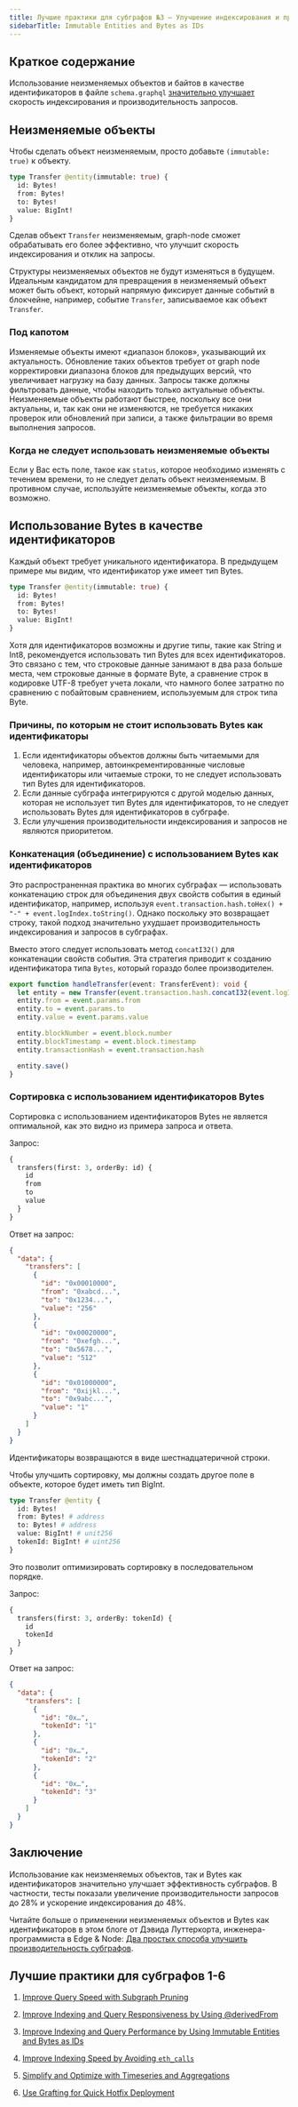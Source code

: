 ```yaml
---
title: Лучшие практики для субграфов №3 – Улучшение индексирования и производительности запросов с использованием неизменяемых объектов и байтов в качестве идентификаторов
sidebarTitle: Immutable Entities and Bytes as IDs
---
```


## Краткое содержание

Использование неизменяемых объектов и байтов в качестве идентификаторов в файле `schema.graphql` [значительно улучшает](https://thegraph.com/blog/two-simple-subgraph-performance-improvements/) скорость индексирования и производительность запросов.

## Неизменяемые объекты

Чтобы сделать объект неизменяемым, просто добавьте `(immutable: true)` к объекту.

```graphql
type Transfer @entity(immutable: true) {
  id: Bytes!
  from: Bytes!
  to: Bytes!
  value: BigInt!
}
```

Сделав объект `Transfer` неизменяемым, graph-node сможет обрабатывать его более эффективно, что улучшит скорость индексирования и отклик на запросы.

Структуры неизменяемых объектов не будут изменяться в будущем. Идеальным кандидатом для превращения в неизменяемый объект может быть объект, который напрямую фиксирует данные событий в блокчейне, например, событие `Transfer`, записываемое как объект `Transfer`.

### Под капотом

Изменяемые объекты имеют «диапазон блоков», указывающий их актуальность. Обновление таких объектов требует от graph node корректировки диапазона блоков для предыдущих версий, что увеличивает нагрузку на базу данных. Запросы также должны фильтровать данные, чтобы находить только актуальные объекты. Неизменяемые объекты работают быстрее, поскольку все они актуальны, и, так как они не изменяются, не требуется никаких проверок или обновлений при записи, а также фильтрации во время выполнения запросов.

### Когда не следует использовать неизменяемые объекты

Если у Вас есть поле, такое как `status`, которое необходимо изменять с течением времени, то не следует делать объект неизменяемым. В противном случае, используйте неизменяемые объекты, когда это возможно.

## Использование Bytes в качестве идентификаторов

Каждый объект требует уникального идентификатора. В предыдущем примере мы видим, что идентификатор уже имеет тип Bytes.

```graphql
type Transfer @entity(immutable: true) {
  id: Bytes!
  from: Bytes!
  to: Bytes!
  value: BigInt!
}
```

Хотя для идентификаторов возможны и другие типы, такие как String и Int8, рекомендуется использовать тип Bytes для всех идентификаторов. Это связано с тем, что строковые данные занимают в два раза больше места, чем строковые данные в формате Byte, а сравнение строк в кодировке UTF-8 требует учета локали, что намного более затратно по сравнению с побайтовым сравнением, используемым для строк типа Byte.

### Причины, по которым не стоит использовать Bytes как идентификаторы

1. Если идентификаторы объектов должны быть читаемыми для человека, например, автоинкрементированные числовые идентификаторы или читаемые строки, то не следует использовать тип Bytes для идентификаторов.
2. Если данные субграфа интегрируются с другой моделью данных, которая не использует тип Bytes для идентификаторов, то не следует использовать Bytes для идентификаторов в субграфе.
3. Если улучшения производительности индексирования и запросов не являются приоритетом.

### Конкатенация (объединение) с использованием Bytes как идентификаторов

Это распространенная практика во многих субграфах — использовать конкатенацию строк для объединения двух свойств события в единый идентификатор, например, используя `event.transaction.hash.toHex() + "-" + event.logIndex.toString()`. Однако поскольку это возвращает строку, такой подход значительно ухудшает производительность индексирования и запросов в субграфах.

Вместо этого следует использовать метод `concatI32()` для конкатенации свойств события. Эта стратегия приводит к созданию идентификатора типа `Bytes`, который гораздо более производителен.

```typescript
export function handleTransfer(event: TransferEvent): void {
  let entity = new Transfer(event.transaction.hash.concatI32(event.logIndex.toI32()))
  entity.from = event.params.from
  entity.to = event.params.to
  entity.value = event.params.value

  entity.blockNumber = event.block.number
  entity.blockTimestamp = event.block.timestamp
  entity.transactionHash = event.transaction.hash

  entity.save()
}
```

### Сортировка с использованием идентификаторов Bytes

Сортировка с использованием идентификаторов Bytes не является оптимальной, как это видно из примера запроса и ответа.

Запрос:

```graphql
{
  transfers(first: 3, orderBy: id) {
    id
    from
    to
    value
  }
}
```

Ответ на запрос:

```json
{
  "data": {
    "transfers": [
      {
        "id": "0x00010000",
        "from": "0xabcd...",
        "to": "0x1234...",
        "value": "256"
      },
      {
        "id": "0x00020000",
        "from": "0xefgh...",
        "to": "0x5678...",
        "value": "512"
      },
      {
        "id": "0x01000000",
        "from": "0xijkl...",
        "to": "0x9abc...",
        "value": "1"
      }
    ]
  }
}
```

Идентификаторы возвращаются в виде шестнадцатеричной строки.

Чтобы улучшить сортировку, мы должны создать другое поле в объекте, которое будет иметь тип BigInt.

```graphql
type Transfer @entity {
  id: Bytes!
  from: Bytes! # address
  to: Bytes! # address
  value: BigInt! # unit256
  tokenId: BigInt! # uint256
}
```

Это позволит оптимизировать сортировку в последовательном порядке.

Запрос:

```graphql
{
  transfers(first: 3, orderBy: tokenId) {
    id
    tokenId
  }
}
```

Ответ на запрос:

```json
{
  "data": {
    "transfers": [
      {
        "id": "0x…",
        "tokenId": "1"
      },
      {
        "id": "0x…",
        "tokenId": "2"
      },
      {
        "id": "0x…",
        "tokenId": "3"
      }
    ]
  }
}
```

## Заключение

Использование как неизменяемых объектов, так и Bytes как идентификаторов значительно улучшает эффективность субграфов. В частности, тесты показали увеличение производительности запросов до 28% и ускорение индексирования до 48%.

Читайте больше о применении неизменяемых объектов и Bytes как идентификаторов в этом блоге от Дэвида Луттеркорта, инженера-программиста в Edge & Node: [Два простых способа улучшить производительность субграфов](https://thegraph.com/blog/two-simple-subgraph-performance-improvements/).

## Лучшие практики для субграфов 1-6

1. [Improve Query Speed with Subgraph Pruning](/subgraphs/best-practices/pruning/)

2. [Improve Indexing and Query Responsiveness by Using @derivedFrom](/subgraphs/best-practices/derivedfrom/)

3. [Improve Indexing and Query Performance by Using Immutable Entities and Bytes as IDs](/subgraphs/best-practices/immutable-entities-bytes-as-ids/)

4. [Improve Indexing Speed by Avoiding `eth_calls`](/subgraphs/best-practices/avoid-eth-calls/)

5. [Simplify and Optimize with Timeseries and Aggregations](/subgraphs/best-practices/timeseries/)

6. [Use Grafting for Quick Hotfix Deployment](/subgraphs/best-practices/grafting-hotfix/)
